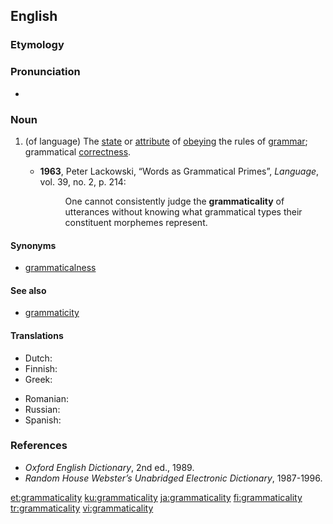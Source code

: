 ==English==

===Etymology===
{{suffix|grammatical|ity|lang=en}}

===Pronunciation===
* {{a|UK}} {{IPA|/ˈɡɹə.mæt.ɪˌkæl.ɪ.ti/|lang=en}}

===Noun===
{{en-noun|~|grammaticalities}}

# {{lbl|en|linguistics}} (of language) The [[state]] or [[attribute]] of [[obey]]ing the rules of [[grammar]]; grammatical [[correctness]].
#* '''1963''', Peter Lackowski, “Words as Grammatical Primes”, ''Language'', vol. 39, no. 2, p. 214:
#*: One cannot consistently judge the '''grammaticality''' of utterances without knowing what grammatical types their constituent morphemes represent.

====Synonyms====
* [[grammaticalness]]

====See also====
* [[grammaticity]]

====Translations====
{{trans-top|state of obeying the rules of grammar}}
* Dutch: {{t|nl|grammaticaliteit}}
* Finnish: {{t|fi|kieliopillisuus}}
* Greek: {{t|el|γραμματικότητα|f}}
{{trans-mid}}
* Romanian: {{t|ro|gramaticalitate}}
* Russian: {{t+|ru|граммати́чность}}
* Spanish: {{t+|es|gramaticalidad|f}}
{{trans-bottom}}

===References===
* ''Oxford English Dictionary'', 2nd ed., 1989.
* ''Random House Webster’s Unabridged Electronic Dictionary'', 1987-1996.

[[et:grammaticality]]
[[ku:grammaticality]]
[[ja:grammaticality]]
[[fi:grammaticality]]
[[tr:grammaticality]]
[[vi:grammaticality]]